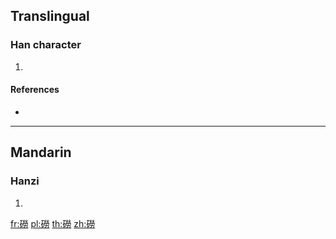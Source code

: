 {{character info/new}}
==Translingual==

===Han character===
{{Han char|rn=112|rad=石|as=12|sn=17|four=|canj=MRFFS}}

# {{defn|Han|sort=石12}}

====References====
* {{Han ref|kx=0836.170|dkj=24469|hdz=42457.090|uh=78F1|ud=30961}}

----

==Mandarin==

===Hanzi===
{{cmn-hanzi|pin=[[láo]] ([[lao2]])|wg=lao<sup>2</sup>}}

# {{defn|lang=cmn|sort=石12}}

[[fr:磱]]
[[pl:磱]]
[[th:磱]]
[[zh:磱]]